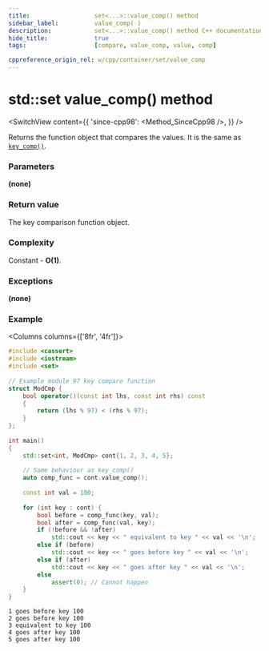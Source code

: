 ```yaml
---
title:					set<...>::value_comp() method
sidebar_label:			value_comp( )
description:			set<...>::value_comp() method C++ documentation
hide_title:				true
tags:					[compare, value_comp, value, comp]

cppreference_origin_rel: w/cpp/container/set/value_comp
---
```



<!----------------- Codes ---------------------->

<!-- value_comp() -->

# std::set value_comp() method

<SwitchView content={{
    'since-cpp98': <Method_SinceCpp98 />,
    }} />

Returns the function object that compares the values. It is the same as [`key_comp()`](/docs/std/containers/sets/set/key_comp).

### Parameters

**(none)**

### Return value

The key comparison function object.

### Complexity

Constant - **O(1)**.

### Exceptions

**(none)**

### Example

<Columns columns={['8fr', '4fr']}>
<div>

```cpp title='Main.cpp' showLineNumbers
#include <cassert>
#include <iostream>
#include <set>
 
// Example module 97 key compare function
struct ModCmp {
    bool operator()(const int lhs, const int rhs) const
    {
        return (lhs % 97) < (rhs % 97);
    }
};
 
int main()
{
    std::set<int, ModCmp> cont{1, 2, 3, 4, 5};
 
    // Same behaviour as key_comp()
    auto comp_func = cont.value_comp();
 
    const int val = 100;
 
    for (int key : cont) {
        bool before = comp_func(key, val);
        bool after = comp_func(val, key);
        if (!before && !after)
            std::cout << key << " equivalent to key " << val << '\n';
        else if (before)
            std::cout << key << " goes before key " << val << '\n';
        else if (after)
            std::cout << key << " goes after key " << val << '\n';
        else
            assert(0); // Cannot happen
    }
}
```

</div>
<div>

```plaintext title="Output"
1 goes before key 100
2 goes before key 100
3 equivalent to key 100
4 goes after key 100
5 goes after key 100
```

</div>
</Columns>
